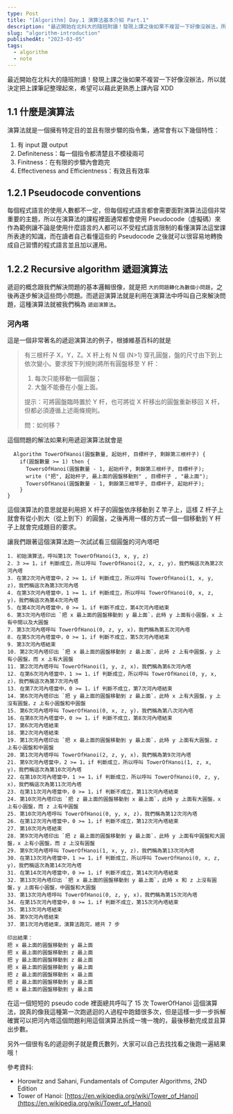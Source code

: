 ```yaml
---
type: Post
title: "[Algorithm] Day.1 演算法基本介紹 Part.1"
description: "最近開始在北科大的隨班附讀！發現上課之後如果不複習一下好像沒辦法，所以就決定把上課筆記整理起來，希望可以藉此更熟悉上課內容 XDD"
slug: "algorithm-introduction"
publishedAt: "2023-03-05"
tags:
  - algorithm
  - note
---
```


最近開始在北科大的隨班附讀！發現上課之後如果不複習一下好像沒辦法，所以就決定把上課筆記整理起來，希望可以藉此更熟悉上課內容 XDD

## 1.1 什麼是演算法

演算法就是一個擁有特定目的並且有限步驟的指令集，通常會有以下幾個特性：

1. 有 input 跟 output
2. Definiteness：每一個指令都清楚且不模稜兩可
3. Finitness：在有限的步驟內會跑完
4. Effectiveness and Efficientness：有效且有效率

## 1.2.1 Pseudocode conventions

每個程式語言的使用人數都不一定，但每個程式語言都會需要面對演算法這個非常重要的主題，所以在演算法的課程裡面通常都會使用 Pseudocode（虛擬碼）來作為範例讓不論是使用什麼語言的人都可以不受程式語言限制的看懂演算法這堂課所表達的知識，而在讀者自己看懂這些的 Pseudocode 之後就可以很容易地轉換成自己習慣的程式語言並且加以運用。

## 1.2.2 Recursive algorithm 遞迴演算法

遞迴的概念跟我們解決問題的基本邏輯很像，就是把 `大的問題轉化為數個小問題`，之後再逐步解決這些問小問題。而遞迴演算法就是利用在演算法中呼叫自己來解決問題，這種演算法就被我們稱為 `遞迴演算法`。

### 河內塔

這是一個非常著名的遞迴演算法的例子，根據維基百科的就是

> 有三根杆子 X，Y，Z。X 杆上有 N 個 (N>1) 穿孔圓盤，盤的尺寸由下到上依次變小。要求按下列規則將所有圓盤移至 Y 杆：
>
> 1. 每次只能移動一個圓盤；
> 2. 大盤不能疊在小盤上面。
>
> 提示：可將圓盤臨時置於 Y 杆，也可將從 X 杆移出的圓盤重新移回 X 杆，但都必須遵循上述兩條規則。
>
> 問：如何移？

這個問題的解法如果利用遞迴演算法就會是

```
  Algorithm TowerOfHanoi(圓盤數量, 起始杆, 目標杆子, 剩餘第三根杆子) {
    if(圓盤數量 >= 1) then {
      TowersOfHanoi(圓盤數量 - 1, 起始杆子, 剩餘第三根杆子, 目標杆子);
      write ("把", 起始杆子, 最上面的圓盤移動到" , 目標杆子 , "最上面");
      TowersOfHanoi(圓盤數量 - 1, 剩餘第三根竿子, 目標杆子, 起始杆子);
    }
}
```

這個演算法的意思就是利用把 X 杆子的圓盤依序移動到 Z 竿子上，這樣 Z 杆子上就會有從小到大（從上到下）的圓盤，之後再用一樣的方式一個一個移動到 Y 杆子上就會完成題目的要求。

讓我們跟著這個演算法跑一次試試看三個圓盤的河內塔吧

```
1. 初始演算法，呼叫第1次 TowerOfHanoi(3, x, y, z)
2. 3 >= 1，if 判斷成立，所以呼叫 TowerOfHanoi(2, x, z, y)，我們稱這次為第2次河內塔
3. 在第2次河內塔當中，2 >= 1，if 判斷成立，所以呼叫 TowerOfHanoi(1, x, y, z)，我們稱這次為第3次河內塔
4. 在第3次河內塔當中，1 >= 1，if 判斷成立，所以呼叫 TowerOfHanoi(0, x, z, y)，我們稱這次為第4次河內塔
5. 在第4次河內塔當中，0 >= 1，if 判斷不成立，第4次河內塔結束
6. 第3次河內塔印出 `把 x 最上面的圓盤移動到 y 最上面`，此時 y 上面有小圓盤，x 上有中間以及大圓盤
7. 第3次河內塔呼叫 TowerOfHanoi(0, z, y, x)，我們稱為第五次河內塔
8. 在第5次河內塔當中，0 >= 1，if 判斷不成立，第5次河內塔結束
9. 第3次河內塔結束
10. 第2次河內塔印出 `把 x 最上面的圓盤移動到 z 最上面`，此時 z 上有中圓盤，y 上有小圓盤，而 x 上有大圓盤
11. 第2次河內塔呼叫 TowerOfHanoi(1, y, z, x)，我們稱為第6次河內塔
12. 在第6次河內塔當中，1 >= 1，if 判斷成立，所以呼叫 TowerOfHanoi(0, y, x, z)，我們稱這次為第7次河內塔
13. 在第7次河內塔當中，0 >= 1，if 判斷不成立，第7次河內塔結束
14. 第6次河內塔印出 `把 y 最上面的圓盤移動到 z 最上面`，此時 x 上有大圓盤，y 上沒有圓盤，z 上有小圓盤和中圓盤
15. 第6次河內塔呼叫 TowerOfHanoi(0, x, z, y)，我們稱為第八次河內塔
16. 在第8次河內塔當中，0 >= 1，if 判斷不成立，第8次河內塔結束
17. 第6次河內塔結束
18. 第2次河內塔結束
19. 第1次河內塔印出 `把 x 最上面的圓盤移動到 y 最上面`，此時 y 上面有大圓盤，z 上有小圓盤和中圓盤
20. 第1次河內塔呼叫 TowerOfHanoi(2, z, y, x)，我們稱為第9次河內塔
21. 第9次河內塔當中，2 >= 1，if 判斷成立，所以呼叫 TowerOfHanoi(1, z, x, y)，我們稱這次為第10次河內塔
22. 在第10次河內塔當中，1 >= 1，if 判斷成立，所以呼叫 TowerOfHanoi(0, z, y, x)，我們稱這次為第11次河內塔
23. 在第11次河內塔當中，0 >= 1，if 判斷不成立，第11次河內塔結束
24. 第10次河內塔印出 `把 z 最上面的圓盤移動到 x 最上面`，此時 y 上面有大圓盤，x 上有小圓盤，而 z 上有中圓盤
25. 第10次河內塔呼叫 TowerOfHanoi(0, y, x, z)，我們稱為第12次河內塔
26. 在第12次河內塔當中，0 >= 1，if 判斷不成立，第12次河內塔結束
27. 第10次河內塔結束
28. 第9次河內塔印出 `把 z 最上面的圓盤移動到 y 最上面`，此時 y 上面有中圓盤和大圓盤，x 上有小圓盤，而 z 上沒有圓盤
29. 第9次河內塔呼叫 TowerOfHanoi(1, x, y, z)，我們稱為第13次河內塔
30. 在第13次河內塔當中，1 >= 1，if 判斷成立，所以呼叫 TowerOfHanoi(0, x, z, y)，我們稱這次為第14次河內塔
31. 在第14次河內塔當中，0 >= 1，if 判斷不成立，第14次河內塔結束
32. 第13次河內塔印出 `把 x 最上面的圓盤移動到 y 最上面`，此時 x 和 z 上沒有圓盤，y 上面有小圓盤，中圓盤和大圓盤
33. 第13次河內塔呼叫 TowerOfHanoi(0, z, y, x)，我們稱為第15次河內塔
34. 在第15次河內塔當中，0 >= 1，if 判斷不成立，第15次河內塔結束
35. 第13次河內塔結束
36. 第9次河內塔結束
37. 第1次河內塔結束，演算法跑完，總共 7 步
```

```
印出結果：
把 x 最上面的圓盤移動到 y 最上面
把 x 最上面的圓盤移動到 z 最上面
把 y 最上面的圓盤移動到 z 最上面
把 x 最上面的圓盤移動到 y 最上面
把 z 最上面的圓盤移動到 x 最上面
把 z 最上面的圓盤移動到 y 最上面
把 x 最上面的圓盤移動到 y 最上面
```

在這一個短短的 pseudo code 裡面總共呼叫了 15 次 TowerOfHanoi 這個演算法，說真的像我這種第一次跑遞迴的人過程中跑錯很多次，但是這樣一步一步拆解確實可以把河內塔這個問題利用這個演算法拆成一塊一塊的，最後移動完成並且算出步數。

另外一個很有名的遞迴例子就是費氏數列，大家可以自己去找找看之後跑一遍結果哦！

參考資料:

- Horowitz and Sahani, Fundamentals of Computer Algorithms, 2ND Edition
- Tower of Hanoi: [https://en.wikipedia.org/wiki/Tower_of_Hanoi](https://en.wikipedia.org/wiki/Tower_of_Hanoi)
